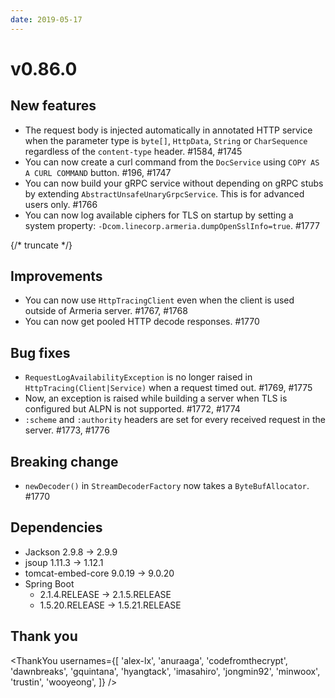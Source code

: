 ```yaml
---
date: 2019-05-17
---
```


# v0.86.0

## New features

- The request body is injected automatically in annotated HTTP service when the parameter type is `byte[]`, `HttpData`, `String` or `CharSequence` regardless of the `content-type` header. #1584, #1745
- You can now create a curl command from the `DocService` using `COPY AS A CURL COMMAND` button. #196, #1747
- You can now build your gRPC service without depending on gRPC stubs by extending `AbstractUnsafeUnaryGrpcService`. This is for advanced users only. #1766
- You can now log available ciphers for TLS on startup by setting a system property: `-Dcom.linecorp.armeria.dumpOpenSslInfo=true`. #1777

{/* truncate */}

## Improvements

- You can now use `HttpTracingClient` even when the client is used outside of Armeria server. #1767, #1768
- You can now get pooled HTTP decode responses. #1770

## Bug fixes

- `RequestLogAvailabilityException` is no longer raised in `HttpTracing(Client|Service)` when a request timed out. #1769, #1775
- Now, an exception is raised while building a server when TLS is configured but ALPN is not supported. #1772, #1774
- `:scheme` and `:authority` headers are set for every received request in the server. #1773, #1776

## Breaking change

- `newDecoder()` in `StreamDecoderFactory` now takes a `ByteBufAllocator`. #1770

## Dependencies

- Jackson 2.9.8 -> 2.9.9
- jsoup 1.11.3 -> 1.12.1
- tomcat-embed-core 9.0.19 -> 9.0.20
- Spring Boot
  - 2.1.4.RELEASE -> 2.1.5.RELEASE
  - 1.5.20.RELEASE -> 1.5.21.RELEASE

## Thank you

<ThankYou
  usernames={[
    'alex-lx',
    'anuraaga',
    'codefromthecrypt',
    'dawnbreaks',
    'gquintana',
    'hyangtack',
    'imasahiro',
    'jongmin92',
    'minwoox',
    'trustin',
    'wooyeong',
  ]}
/>
